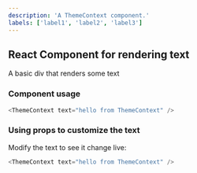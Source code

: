 ```yaml
---
description: 'A ThemeContext component.'
labels: ['label1', 'label2', 'label3']
---
```



## React Component for rendering text

A basic div that renders some text

### Component usage
```js
<ThemeContext text="hello from ThemeContext" />
```

### Using props to customize the text

Modify the text to see it change live:
```js live
<ThemeContext text="hello from ThemeContext" />
```

